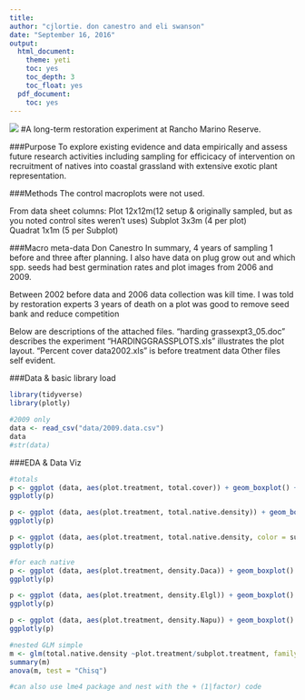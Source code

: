 ```yaml
---
title:
author: "cjlortie. don canestro and eli swanson"
date: "September 16, 2016"
output:
  html_document:
    theme: yeti
    toc: yes
    toc_depth: 3
    toc_float: yes
  pdf_document:
    toc: yes
---
```


![](./setup.jpg)
#A long-term restoration experiment at Rancho Marino Reserve.

###Purpose
To explore existing evidence and data empirically and assess future research activities including sampling for efficicacy of intervention on recruitment of natives into coastal grassland with extensive exotic plant representation.

###Methods
The control macroplots were not used.

From data sheet columns:
Plot   12x12m(12 setup & originally sampled, but as you noted control sites weren't uses) 
Subplot 3x3m (4 per plot)  
Quadrat 1x1m (5 per Subplot) 

###Macro meta-data
Don Canestro
In summary, 4 years of sampling 1 before and three after planning.
I also have data on plug grow out and which spp. seeds had best germination rates and plot images from 2006 and 2009.

Between 2002 before data and 2006 data collection was kill time.  I was told by restoration experts 3 years of death on a plot was good to remove seed bank and reduce competition

Below are descriptions of the attached files.
"harding grassexpt3_05.doc"   describes the experiment
"HARDINGGRASSPLOTS.xls" illustrates the plot layout.
"Percent cover data2002.xls"  is before treatment data
Other files self evident.

###Data & basic library load
```r
library(tidyverse)
library(plotly)

#2009 only
data <- read_csv("data/2009.data.csv")
data
#str(data)
```

###EDA & Data Viz
```r
#totals
p <- ggplot (data, aes(plot.treatment, total.cover)) + geom_boxplot() + facet_wrap(~subplot.treatment)
ggplotly(p)

p <- ggplot (data, aes(plot.treatment, total.native.density)) + geom_boxplot() + facet_wrap(~subplot.treatment)
ggplotly(p)

p <- ggplot (data, aes(plot.treatment, total.native.density, color = subplot.treatment)) + geom_boxplot() + geom_point()
ggplotly(p)

#for each native
p <- ggplot (data, aes(plot.treatment, density.Daca)) + geom_boxplot() + facet_wrap(~subplot.treatment)
ggplotly(p)

p <- ggplot (data, aes(plot.treatment, density.Elgl)) + geom_boxplot() + facet_wrap(~subplot.treatment)
ggplotly(p)

p <- ggplot (data, aes(plot.treatment, density.Napu)) + geom_boxplot() + facet_wrap(~subplot.treatment)
ggplotly(p)

#nested GLM simple
m <- glm(total.native.density ~plot.treatment/subplot.treatment, family = poisson, data = data)
summary(m)
anova(m, test = "Chisq")

#can also use lme4 package and nest with the + (1|factor) code

```
